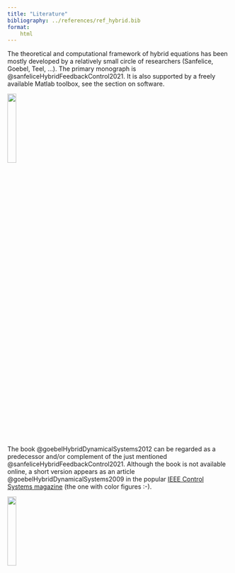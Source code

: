 ```yaml
---
title: "Literature"
bibliography: ../references/ref_hybrid.bib
format:
    html     
---
```


The theoretical and computational framework of hybrid equations has been mostly developed by a relatively small circle of researchers (Sanfelice, Goebel, Teel, ...). The primary monograph is @sanfeliceHybridFeedbackControl2021. It is also supported by a freely available Matlab toolbox, see the section on software.

![](intro_figures/sanfelice_hybrid_FRONT_PAGE.jpg){ width=20% }

The book @goebelHybridDynamicalSystems2012 can be regarded as a predecessor and/or complement of the just mentioned @sanfeliceHybridFeedbackControl2021. Although the book is not available online, a short version appears as an article @goebelHybridDynamicalSystems2009 in the popular [IEEE Control Systems magazine](https://ieeexplore.ieee.org/xpl/RecentIssue.jsp?punumber=37) (the one with color figures :-).

![](intro_figures/goebel_hybrid_FRONT_PAGE.jpg){ width=20% }